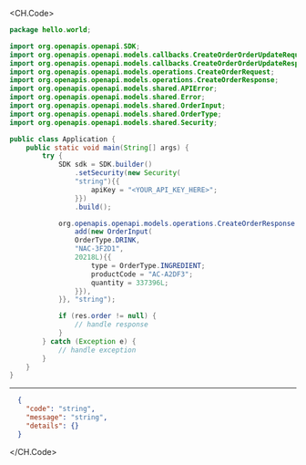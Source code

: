 
<CH.Code>
```java CreateOrder.java
package hello.world;

import org.openapis.openapi.SDK;
import org.openapis.openapi.models.callbacks.CreateOrderOrderUpdateRequestBody;
import org.openapis.openapi.models.callbacks.CreateOrderOrderUpdateResponse;
import org.openapis.openapi.models.operations.CreateOrderRequest;
import org.openapis.openapi.models.operations.CreateOrderResponse;
import org.openapis.openapi.models.shared.APIError;
import org.openapis.openapi.models.shared.Error;
import org.openapis.openapi.models.shared.OrderInput;
import org.openapis.openapi.models.shared.OrderType;
import org.openapis.openapi.models.shared.Security;

public class Application {
    public static void main(String[] args) {
        try {
            SDK sdk = SDK.builder()
                .setSecurity(new Security(
                "string"){{
                    apiKey = "<YOUR_API_KEY_HERE>";
                }})
                .build();

            org.openapis.openapi.models.operations.CreateOrderResponse res = sdk.orders.createOrder(new org.openapis.openapi.models.shared.OrderInput[]{{
                add(new OrderInput(
                OrderType.DRINK,
                "NAC-3F2D1",
                20218L){{
                    type = OrderType.INGREDIENT;
                    productCode = "AC-A2DF3";
                    quantity = 337396L;
                }}),
            }}, "string");

            if (res.order != null) {
                // handle response
            }
        } catch (Exception e) {
            // handle exception
        }
    }
}
```
---

```json Example Response
  {
    "code": "string",
    "message": "string",
    "details": {}
  }
```
</CH.Code>
